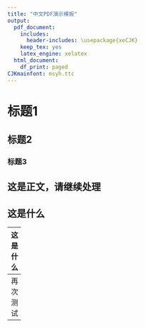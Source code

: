 ```yaml
---
title: "中文PDF演示模板"
output:
  pdf_document:
    includes:
      header-includes: \usepackage{xeCJK}
    keep_tex: yes
    latex_engine: xelatex
  html_document:
    df_print: paged
CJKmainfont: msyh.ttc
---
```


# 标题1
## 标题2
### 标题3
这是正文，请继续处理
--
这是什么
--
---
这是什么
---
再次测试
---
